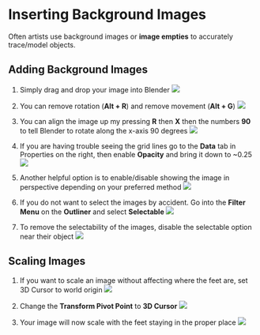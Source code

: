 # Inserting Background Images

Often artists use background images or **image empties** to accurately trace/model objects.

## Adding Background Images

1. Simply drag and drop your image into Blender
![](./assets/drag-image-to-blender.png)

2. You can remove rotation (**Alt + R**) and remove movement (**Alt + G**)
![](./assets/remove-rotation-and-grab.gif)

3. You can align the image up my pressing **R** then **X** then the numbers **90** to tell Blender to rotate along the x-axis 90 degrees
![](./assets/rotate-image-x.gif)

4. If you are having trouble seeing the grid lines go to the **Data** tab in Properties on the right, then enable **Opacity** and bring it down to ~0.25
![](./assets/opacity-setting.png)

5. Another helpful option is to enable/disable showing the image in perspective depending on your preferred method
![](./assets/show-in-perspective.png)

6. If you do not want to select the images by accident. Go into the **Filter Menu** on the **Outliner** and select **Selectable**
![](./assets/showing-selectable.png)

7. To remove the selectability of the images, disable the selectable option near their object
![](./assets/removing-selectable.png)

## Scaling Images

1. If you want to scale an image without affecting where the feet are, set 3D Cursor to world origin
![](./assets/set-3d-cursor-to-world-origin.png)

2. Change the **Transform Pivot Point** to **3D Cursor**
![](./assets/change-pivot-point.png)

3. Your image will now scale with the feet staying in the proper place
![](./assets/scale-along-3d-cursor.gif)